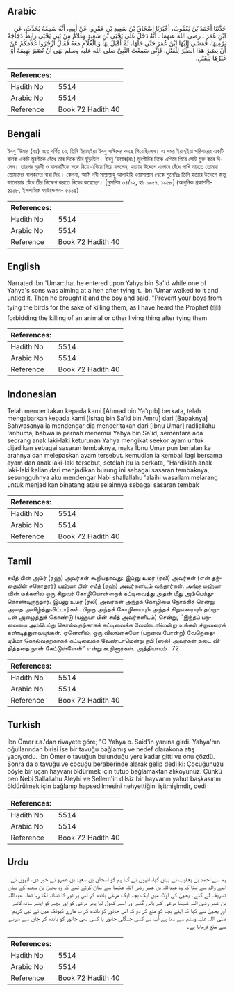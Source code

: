 ## Arabic


<div dir="rtl" lang="ar" style={{fontSize:'larger',backgroundColor:'#f8f9fa',padding:20}}>
حَدَّثَنَا أَحْمَدُ بْنُ يَعْقُوبَ، أَخْبَرَنَا إِسْحَاقُ بْنُ سَعِيدِ بْنِ عَمْرٍو، عَنْ أَبِيهِ، أَنَّهُ سَمِعَهُ يُحَدِّثُ، عَنِ ابْنِ عُمَرَ ـ رضى الله عنهما ـ أَنَّهُ دَخَلَ عَلَى يَحْيَى بْنِ سَعِيدٍ وَغُلاَمٌ مِنْ بَنِي يَحْيَى رَابِطٌ دَجَاجَةً يَرْمِيهَا، فَمَشَى إِلَيْهَا ابْنُ عُمَرَ حَتَّى حَلَّهَا، ثُمَّ أَقْبَلَ بِهَا وَبِالْغُلاَمِ مَعَهُ فَقَالَ ازْجُرُوا غُلاَمَكُمْ عَنْ أَنْ يَصْبِرَ هَذَا الطَّيْرَ لِلْقَتْلِ، فَإِنِّي سَمِعْتُ النَّبِيَّ صلى الله عليه وسلم نَهَى أَنْ تُصْبَرَ بَهِيمَةٌ أَوْ غَيْرُهَا لِلْقَتْلِ‏.‏
</div>
<div style={{backgroundColor:'#f8f9fa',padding:20, marginBottom: 10}}><table> <thead> <tr> <th>References:</th> <th></th> </tr> </thead> <tbody><tr><td>Hadith No</td><td>5514</td></tr><tr><td>Arabic No</td><td>5514</td></tr><tr><td>Reference</td><td>Book 72 Hadith 40</td></tr></tbody></table></div>

## Bengali


<div dir="ltr" lang="bn" style={{fontSize:'larger',backgroundColor:'#f8f9fa',padding:20}}>
ইবনু ‘উমার (রাঃ) হতে বর্ণিত যে, তিনি ইয়াহ্ইয়া ইবনু সাঈদের কাছে গিয়েছিলেন। এ সময় ইয়াহ্ইয়া পরিবারের একটি বালক একটি মুরগীকে বেঁধে তার দিকে তীর ছুঁড়ছিল। ইবনু ‘উমার(রাঃ) মুরগীটির দিকে এগিয়ে গিয়ে সেটি মুক্ত করে দিলেন। তারপর মুরগী ও বালকটিকে সঙ্গে নিয়ে এগিয়ে গিয়ে বললেন, হত্যার উদ্দেশে এভাবে বেঁধে পাখি মারতে তোমরা তোমাদের বালকদের বাধা দিও। কেননা, আমি নবী সাল্লাল্লাহু আলাইহি ওয়াসাল্লাম থেকে শুনেছিঃ তিনি হত্যার উদ্দেশে জন্তু জানোয়ার বেঁধে তীর নিক্ষেপ করতে নিষেধ করেছেন। [মুসলিম ৩৪/১২, হাঃ ১৯৫৭, ১৯৫৮] (আধুনিক প্রকাশনী- ৫১০৮, ইসলামিক ফাউন্ডেশন- ৫০০৫)
</div>
<div style={{backgroundColor:'#f8f9fa',padding:20, marginBottom: 10}}><table> <thead> <tr> <th>References:</th> <th></th> </tr> </thead> <tbody><tr><td>Hadith No</td><td>5514</td></tr><tr><td>Arabic No</td><td>5514</td></tr><tr><td>Reference</td><td>Book 72 Hadith 40</td></tr></tbody></table></div>

## English


<div dir="ltr" lang="en" style={{fontSize:'larger',backgroundColor:'#f8f9fa',padding:20}}>
Narrated Ibn 'Umar:that he entered upon Yahya bin Sa'id while one of Yahya's sons was aiming at a hen after tying it. Ibn 'Umar walked to it and untied it. Then he brought it and the boy and said. "Prevent your boys from tying the birds for the sake of killing them, as I have heard the Prophet (ﷺ) forbidding the killing of an animal or other living thing after tying them
</div>
<div style={{backgroundColor:'#f8f9fa',padding:20, marginBottom: 10}}><table> <thead> <tr> <th>References:</th> <th></th> </tr> </thead> <tbody><tr><td>Hadith No</td><td>5514</td></tr><tr><td>Arabic No</td><td>5514</td></tr><tr><td>Reference</td><td>Book 72 Hadith 40</td></tr></tbody></table></div>

## Indonesian


<div dir="ltr" lang="id" style={{fontSize:'larger',backgroundColor:'#f8f9fa',padding:20}}>
Telah menceritakan kepada kami [Ahmad bin Ya'qub] berkata, telah mengabarkan kepada kami [Ishaq bin Sa'id bin Amru] dari [Bapaknya] Bahwasanya ia mendengar dia menceritakan dari [Ibnu Umar] radliallahu 'anhuma, bahwa ia pernah menemui Yahya bin Sa'id, sementara ada seorang anak laki-laki keturunan Yahya mengikat seekor ayam untuk dijadikan sebagai sasaran tembaknya, maka Ibnu Umar pun berjalan ke arahnya dan melepaskan ayam tersebut. kemudian ia kembali lagi bersama ayam dan anak laki-laki tersebut, setelah itu ia berkata, "Hardiklah anak laki-laki kalian dari menjadikan burung ini sebagai sasaran tembaknya, sesungguhnya aku mendengar Nabi shallallahu 'alaihi wasallam melarang untuk menjadikan binatang atau selainnya sebagai sasaran tembak
</div>
<div style={{backgroundColor:'#f8f9fa',padding:20, marginBottom: 10}}><table> <thead> <tr> <th>References:</th> <th></th> </tr> </thead> <tbody><tr><td>Hadith No</td><td>5514</td></tr><tr><td>Arabic No</td><td>5514</td></tr><tr><td>Reference</td><td>Book 72 Hadith 40</td></tr></tbody></table></div>

## Tamil


<div dir="ltr" lang="ta" style={{fontSize:'larger',backgroundColor:'#f8f9fa',padding:20}}>
சயீத் பின் அம்ர் (ரஹ்) அவர்கள் கூறியதாவது: இப்னு உமர் (ரலி) அவர்கள் (என் தந்தையின் சகோதரர்) யஹ்யா பின் சயீத் (ரஹ்) அவர்களிடம் வந்தார்கள். அங்கு யஹ்யாவின் மக்களில் ஒரு சிறுவர் கோழியொன்றைக் கட்டிவைத்து அதன் மீது அம்பெய்துகொண்டிருந்தார். இப்னு உமர் (ரலி) அவர்கள் அந்தக் கோழியை நோக்கிச் சென்று அதை அவிழ்த்துவிட்டார்கள். பிறகு அந்தக் கோழியையும் அந்தச் சிறுவரையும் தம்முடன் அழைத்துக் கொண்டு (யஹ்யா பின் சயீத் அவர்களிடம்) சென்று, ‘‘இந்தப் பறவையை அம்பெய்து கொல்வதற்காகக் கட்டிவைக்க வேண்டாமென்று உங்கள் சிறுவரைக் கண்டித்துவையுங்கள். ஏனெனில், ஒரு விலங்கையோ (பறவை போன்ற) வேறெதையுமோ கொல்வதற்காகக் கட்டிவைக்க வேண்டாமென்று நபி (ஸல்) அவர்கள் தடை விதித்ததை நான் கேட்டுள்ளேன்” என்று கூறினார்கள். அத்தியாயம் : 72
</div>
<div style={{backgroundColor:'#f8f9fa',padding:20, marginBottom: 10}}><table> <thead> <tr> <th>References:</th> <th></th> </tr> </thead> <tbody><tr><td>Hadith No</td><td>5514</td></tr><tr><td>Arabic No</td><td>5514</td></tr><tr><td>Reference</td><td>Book 72 Hadith 40</td></tr></tbody></table></div>

## Turkish


<div dir="ltr" lang="tr" style={{fontSize:'larger',backgroundColor:'#f8f9fa',padding:20}}>
İbn Ömer r.a.'dan rivayete göre; "O Yahya b. Said'in yanına girdi. Yahya'nın oğullarından birisi ise bir tavuğu bağlamış ve hedef olarakona atış yapıyordu. İbn Ömer o tavuğun bulunduğu yere kadar gitti ve onu çözdü. Sonra da o tavuğu ve çocuğu beraberinde alarak gelip dedi ki: Çocuğunuzu böyle bir uçan hayvanı öldürmek için tutup bağlamaktan alıkoyunuz. Çünkü ben Nebi Sallallahu Aleyhi ve Sellem'in dilsiz bir hayvanın yahut başkasının öldürülmek için bağlanıp hapsedilmesini nehyettiğini işitmişimdir, dedi
</div>
<div style={{backgroundColor:'#f8f9fa',padding:20, marginBottom: 10}}><table> <thead> <tr> <th>References:</th> <th></th> </tr> </thead> <tbody><tr><td>Hadith No</td><td>5514</td></tr><tr><td>Arabic No</td><td>5514</td></tr><tr><td>Reference</td><td>Book 72 Hadith 40</td></tr></tbody></table></div>

## Urdu


<div dir="rtl" lang="ur" style={{fontSize:'larger',backgroundColor:'#f8f9fa',padding:20}}>
ہم سے احمد بن یعقوب نے بیان کیا، انہوں نے کہا ہم کو اسحاق بن سعید بن عمرو نے خبر دی، انہوں نے اپنے والد سے سنا کہ وہ عبداللہ بن عمر رضی اللہ عنہما سے بیان کرتے تھے کہ وہ یحییٰ بن سعید کے یہاں تشریف لے گئے۔ یحییٰ کی اولاد میں ایک بچہ ایک مرغی باندھ کر اس پر تیر کا نشانہ لگا رہا تھا۔ عبداللہ بن عمر رضی اللہ عنہما مرغی کے پاس گئے اور اسے کھول لیا پھر مرغی کو اور بچے کو اپنے ساتھ لائے اور یحییٰ سے کہا کہ اپنے بچہ کو منع کر دو کہ اس جانور کو باندھ کر نہ مارے کیونکہ میں نے نبی کریم صلی اللہ علیہ وسلم سے سنا ہے آپ نے کسی جنگلی جانور یا کسی بھی جانور کو باندھ کر جان سے مارنے سے منع فرمایا ہے۔
</div>
<div style={{backgroundColor:'#f8f9fa',padding:20, marginBottom: 10}}><table> <thead> <tr> <th>References:</th> <th></th> </tr> </thead> <tbody><tr><td>Hadith No</td><td>5514</td></tr><tr><td>Arabic No</td><td>5514</td></tr><tr><td>Reference</td><td>Book 72 Hadith 40</td></tr></tbody></table></div>